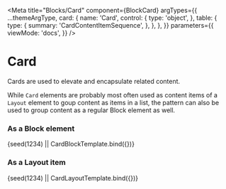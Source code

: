 

<Meta
  title="Blocks/Card"
  component={BlockCard}
  argTypes={{
    ...themeArgType,
    card: {
      name: 'Card',
      control: {
        type: 'object',
      },
      table: {
        type: {
          summary: 'CardContentItemSequence',
        },
      },
    },
  }}
  parameters={{
    viewMode: 'docs',
  }}
/>


# Card

Cards are used to elevate and encapsulate related content.

While `Card` elements are probably most often used as content items of a
`Layout` element to goup content as items in a list, the pattern can also be
used to group content as a regular Block element as well.

### As a Block element

<Canvas withSource="none">
  <Story
    name="Card as a Block"
    args={{
      theme: 'light',
      card: [
        {
          paragraph: [{ text: 'This is a Card as a regular Block element.' }],
          level: 1,
        },
        { paragraph: [{ text: fake('{{lorem.paragraph}}') }] },
      ],
    }}
  >
    {seed(1234) || CardBlockTemplate.bind({})}
  </Story>
</Canvas>

<ArgsTable story="Card as a Block" />

### As a Layout item

<Canvas withSource="none">
  <Story
    name="Card as a Layout item"
    args={{
      theme: 'light',
      card: [
        {
          paragraph: [{ text: 'This is a Card as a layout item.' }],
          level: 1,
        },
        { paragraph: [{ text: fake('{{lorem.paragraph}}') }] },
      ],
    }}
  >
    {seed(1234) || CardLayoutTemplate.bind({})}
  </Story>
</Canvas>

<ArgsTable story="Card as a Layout item" />
